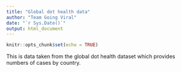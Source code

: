```yaml
---
title: "Global dot health data"
author: "Team Going Viral"
date: "`r Sys.Date()`"
output: html_document
---
```


```r
knitr::opts_chunk$set(echo = TRUE)
```

This is data taken from the global dot health dataset which provides numbers of cases by country.